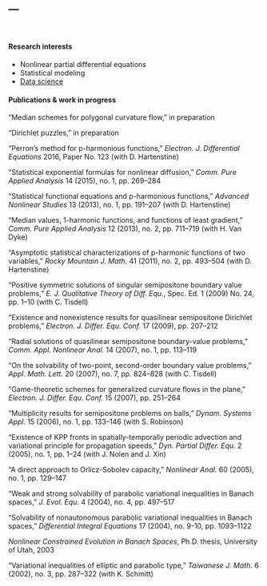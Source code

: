 ---
---

<br>

#### Research interests

- Nonlinear partial differential equations
- Statistical modeling
- [Data science](c4ideas.html)

#### Publications & work in progress

"Median schemes for polygonal curvature flow," in preparation

"Dirichlet puzzles," in preparation 

"Perron’s method for p-harmonious functions," *Electron. J. Differential Equations* 2016, 
Paper No. 123 (with D. Hartenstine)

“Statistical exponential formulas for nonlinear diffusion,” *Comm. Pure Applied Analysis* 14 (2015), 
no. 1, pp. 269--284

“Statistical functional equations and p-harmonious functions,” *Advanced Nonlinear Studies* 13 
(2013), no. 1, pp. 191--207 (with D. Hartenstine)

“Median values, 1-harmonic functions, and functions of least gradient,” *Comm. Pure Applied Analysis* 
12 (2013), no. 2, pp. 711--719 (with H. Van Dyke)

“Asymptotic statistical characterizations of p-harmonic functions of two variables,” 
*Rocky Mountain J. Math.* 41 (2011), no. 2, pp. 493--504 (with D. Hartenstine)

“Positive symmetric solutions of singular semipositone boundary value problems,” 
*E. J. Qualitative Theory of Diff. Equ.*, Spec. Ed. 1 (2009) No. 24, pp. 1--10 (with C. Tisdell)

“Existence and nonexistence results for quasilinear semipositone Dirichlet problems,” 
*Electron. J. Differ. Equ. Conf.* 17 (2009), pp. 207--212

“Radial solutions of quasilinear semipositone boundary-value problems,” *Comm. Appl. Nonlinear Anal.* 14 
(2007), no. 1, pp. 113--119

“On the solvability of two-point, second-order boundary value problems,” *Appl. Math. Lett.* 20
(2007), no. 7, pp. 824--828 (with C. Tisdell)

“Game-theoretic schemes for generalized curvature flows in the plane," 
*Electron. J. Differ. Equ. Conf.* 15 (2007), pp. 251--264 

“Multiplicity results for semipositone problems on balls," *Dynam. Systems Appl.* 15 (2006), no. 1,
pp. 133--146 (with S. Robinson)

“Existence of KPP fronts in spatially-temporally periodic advection and variational principle for
propagation speeds,” *Dyn. Partial Differ. Equ.* 2 (2005), no. 1, pp. 1--24 (with J. Nolen and J. Xin)

“A direct approach to Orlicz-Sobolev capacity," *Nonlinear Anal.* 60 (2005), no. 1, pp. 129--147

“Weak and strong solvability of parabolic variational inequalities in Banach spaces," *J. Evol. Equ.*
4 (2004), no. 4, pp. 497--517

“Solvability of nonautonomous parabolic variational inequalities in Banach spaces," 
*Differential Integral Equations* 17 (2004), no. 9-10, pp. 1093--1122

*Nonlinear Constrained Evolution in Banach Spaces*, Ph.D. thesis, University of Utah, 2003

“Variational inequalities of elliptic and parabolic type," *Taiwanese J. Math.* 6 (2002), no. 3, 
pp. 287--322 (with K. Schmitt)